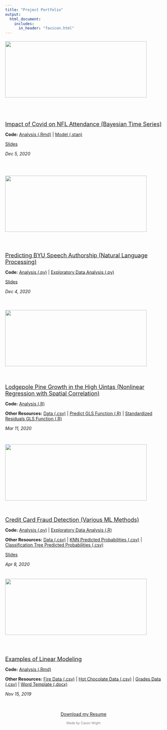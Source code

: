 ```yaml
---
title: "Project Portfolio"
output: 
  html_document:
    includes:
      in_header: "favicon.html" 
---
```

  
:::: {.col-md-12}
::: {.col-md-5 style="height:200px"}
<div style="height:200px; position:relative">
<div style="margin: 0; position: relative;
  top: 50%; -ms-transform: translateY(-50%);
  transform: translateY(-50%);">
<a href="Stat 651 Project/Project Report.pdf" download  target="_blank">![](Portfolio Images/Games_Won.png){width=95%}</a>
</div>
</div>
:::
::: {.col-md-7 style="height:200px"}
<div style="height:200px; position:relative">
<div style="margin: 0; position: relative;
  top: 50%; -ms-transform: translateY(-50%);
  transform: translateY(-50%);">
<a href="Stat 651 Project/Project Report.pdf" download target="_blank"><p style="font-size:large; margin-bottom:0">Impact of Covid on NFL Attendance (Bayesian Time Series)</p></a>
<p style="margin-bottom:0">**Code:** <a href="Stat 651 Project/Analysis Code.Rmd" download target="_blank">Analysis (.Rmd)</a> | <a href="Stat 651 Project/final_stan.stan" download>Model (.stan)</a></p>
<a href="Stat 651 Project/Project Presentation.pdf" download><p style="margin-bottom:0">Slides</p></a>
*Dec 5, 2020*
</div>
</div>
:::
::::

:::: {.col-md-12}
::: {.col-md-5 style="height:200px"}
<div style="height:200px; position:relative">
<div style="margin: 0; position: relative;
  top: 50%; -ms-transform: translateY(-50%);
  transform: translateY(-50%);">
<a href="Stat 666 Project/Project Report.pdf" download>![](Portfolio Images/general-conference.gif){width=95%}</a>
</div>
</div>
:::
::: {.col-md-7 style="height:200px"}
<div style="height:200px; position:relative">
<div style="margin: 0; position: relative;
  top: 50%; -ms-transform: translateY(-50%);
  transform: translateY(-50%);">
<a href="Stat 666 Project/Project Report.pdf" download><p style="font-size:large; margin-bottom:0">Predicting BYU Speech Authorship (Natural Language Processing)</p></a>
<p style="margin-bottom:0">**Code:** <a href="Stat 666 Project/clean_analysis.py" download>Analysis (.py)</a> | <a href="Stat 666 Project/EDA.py" download>Exploratory Data Analysis (.py)</a></p>
<a href="Stat 666 Project/Final Project.pptx" download><p style="margin-bottom:0">Slides</p></a>
*Dec 4, 2020*
</div>
</div>
:::
::::

:::: {.col-md-12}
::: {.col-md-5 style="height:200px"}
<div style="height:200px; position:relative">
<div style="margin: 0; position: relative;
  top: 50%; -ms-transform: translateY(-50%);
  transform: translateY(-50%);">
<a href="Stat 536 Lodgepole Project/Project Report.pdf" download>![](Portfolio Images/lodgepole.png){width=95%}</a>
</div>
</div>
:::
::: {.col-md-7 style="height:200px"}
<div style="height:200px; position:relative">
<div style="margin: 0; position: relative;
  top: 50%; -ms-transform: translateY(-50%);
  transform: translateY(-50%);">
<a href="Stat 536 Lodgepole Project/Project Report.pdf" download><p style="font-size:large; margin-bottom:0">Lodgepole Pine Growth in the High Uintas (Nonlinear Regression with Spatial Correlation)</p></a>
<p style="margin-bottom:0">**Code:** <a href="Stat 536 Lodgepole Project/forest.r" download>Analysis (.R)</a></p>
<p style="margin-bottom:0">**Other Resources:** <a href="Stat 536 Lodgepole Project/LodgepoleInUintas.csv" download>Data (.csv)</a> | <a href="Stat 536 Lodgepole Project/predictgls.R" download>Predict GLS Function (.R)</a> | <a href="Stat 536 Lodgepole Project/stdres.gls.R" download>Standardized Residuals GLS Function (.R)</a></p>
*Mar 11, 2020*
</div>
</div>
:::
::::

:::: {.col-md-12}
::: {.col-md-5 style="height:200px"}
<div style="height:200px; position:relative">
<div style="margin: 0; position: relative;
  top: 50%; -ms-transform: translateY(-50%);
  transform: translateY(-50%);">
<a href="Stat 536 Credit Project/Project Report.pdf" download>![](Portfolio Images/Credit.png){width=95%}</a>
</div>
</div>
:::
::: {.col-md-7 style="height:200px"}
<div style="height:200px; position:relative">
<div style="margin: 0; position: relative;
  top: 50%; -ms-transform: translateY(-50%);
  transform: translateY(-50%);">
<a href="Stat 536 Credit Project/Project Report.pdf" download><p style="font-size:large; margin-bottom:0">Credit Card Fraud Detection (Various ML Methods)</p></a>
<p style="margin-bottom:0">**Code:** <a href="Stat 536 Credit Project/CreditFraud.py" download>Analysis (.py)</a> | <a href="Stat 536 Credit Project/Boxplots.R" download>Exploratory Data Analysis (.R)</a></p>
<p style="margin-bottom:0">**Other Resources:** <a href="https://www.kaggle.com/mlg-ulb/creditcardfraud/home" download>Data (.csv)</a> | <a href="Stat 536 Credit Project/probs_knn.csv" download>KNN Predicted Probabilities (.csv)</a> | <a href="Stat 536 Credit Project/pred_probs.csv" download>Classification Tree Predicted Probabilities (.csv)</a></p>
<a href="Stat 536 Credit Project/Project Report.pdf" download><p style="margin-bottom:0">Slides</p></a>
*Apr 8, 2020*
</div>
</div>
:::
::::

:::: {.col-md-12}
::: {.col-md-5 style="height:200px"}
<div style="height:200px; position:relative">
<div style="margin: 0; position: relative;
  top: 50%; -ms-transform: translateY(-50%);
  transform: translateY(-50%);">
<a href="Stat 535 Project/Project Report.pdf" download>![](Portfolio Images/linear_models.png){width=95%}</a>
</div>
</div>
:::
::: {.col-md-7 style="height:200px"}
<div style="height:200px; position:relative">
<div style="margin: 0; position: relative;
  top: 50%; -ms-transform: translateY(-50%);
  transform: translateY(-50%);">
<a href="Stat 535 Project/Project Report.pdf" download><p style="font-size:large; margin-bottom:0">Examples of Linear Modeling</p></a>
<p style="margin-bottom:0">**Code:** <a href="Stat 666 Project/Application Portfolio.Rmd" download>Analysis (.Rmd)</a></p>
<p style="margin-bottom:0">**Other Resources:** <a href="Stat 535 Project/fires.csv" download>Fire Data (.csv)</a> | <a href="Stat 535 Project/HotChocolate.csv" download>Hot Chocolate Data (.csv)</a> | <a href="Stat 535 Project/grades.csv" download>Grades Data (.csv)</a> | <a href="Stat 535 Project/MyTemplate.docx" download>Word Template (.docx)</a></p>
*Nov 15, 2019*
</div>
</div>
:::
::::


<link rel="stylesheet" href="https://cdnjs.cloudflare.com/ajax/libs/font-awesome/4.7.0/css/font-awesome.min.css">
  
<p style="text-align: center;">
    <a href="mailto:cason.wight@gmail.com?subject = Feedback&body = Message" class="fa fa-send fa-lg fa-fw"></a>
    <a href="https://www.linkedin.com/in/casonwight/" class="fa fa-linkedin fa-lg fa-fw"></a>
    <a href="https://github.com/casonwight" class="fa fa-github fa-lg fa-fw"></a>
</p>
<a href="Resume 2020.pdf" download><p style="text-align:center">Download my Resume</p></a>

<p style="text-align:center; font-size:75%; color:grey">Made by Cason Wight</p>